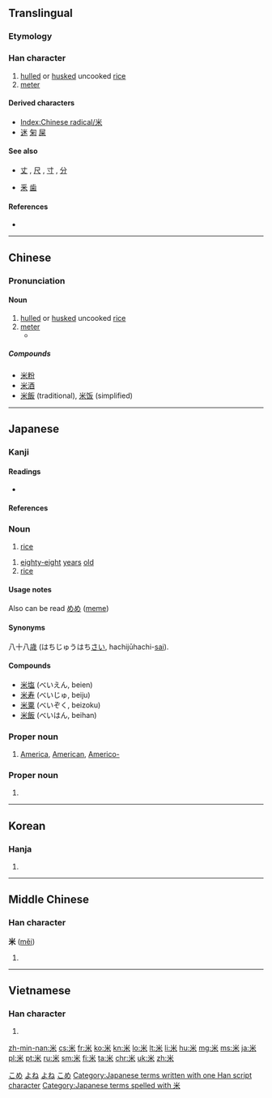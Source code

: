 {{also|釆}}
==Translingual==
{{stroke order|type=bw|strokes=6}}
{{stroke order|type=animate}}

===Etymology===
{{Han etyl}}

===Han character===
{{Han char|rn=119|rad=米|as=00|sn=6|four=9090<sub>4</sub>|canj=火木 (FD)|ids=⿻[[丷]][[木]]}}

# [[hull]]ed or [[husk]]ed uncooked [[rice]]
# [[meter]]

====Derived characters====
* [[Index:Chinese radical/米]]
* [[迷]] [[匊]] [[屎]]

====See also====
* {{sense|unit of length}} [[丈]] , [[尺]] , [[寸]] , [[分]]
* [[釆]] [[歯]]

====References====
* {{Han ref|kx=0906.310|dkj=26832|dj=1331.280|hdz=53141.010|uh=7C73|ud=31859|bh=A6CC|bd=42700}}

----

==Chinese==
{{zh-hanzi-box|[[米]]}}

===Pronunciation===
{{zh-pron
|m=mǐ,zá
|c=mai5
|h=pfs=mí
|mn=bí
|w=
|mc=y
|oc=
|ma=zh-mǐ.ogg
|cat=n
}}

====Noun====
{{zh-noun|ts}}

# [[hulled]] or [[husked]] uncooked [[rice]]
# [[meter]]
#* {{zh-usex|我 有 一 '''米''' 九 高。|I'm 1.9 '''meters''' tall.|link=y}}

=====Compounds=====
* [[米粉]]
* [[米酒]]
* [[米飯]] (traditional), [[米饭]] (simplified)

----

==Japanese==

===Kanji===
{{ja-kanji|grade=2|rs=米00}}

====Readings====
* {{ja-readings
|goon=[[まい]] (mai)
|kanon=[[べい]] (bei)
|on=[[め]] (me)
|kun=[[こめ]] (kome), [[よね]] (yone), [[メートル]] (mētoru)}}
{{attention|ja|check on reading め}}

====References====
{{ja-kref
|jis= 4A46
|ku= 4238
|shift= 95C4
|euc= CAC6
|freq= 61
|nelson= 3461
|newnelson= 4380
|halpern= 3529
|kld= 2198
|heisig= 919
|tuttle= 6b0.1
}}

===Noun===
{{ja-noun|こめ}}

# [[rice]]

{{ja-noun|よね}}

# [[eighty-eight]] [[years]] [[old]] {{context|colloquial|lang=ja|sort=よね}}
# [[rice]] {{context|archaic|lang=ja|sort=よね}}

====Usage notes====
Also can be read [[めめ]] ([[meme]])

====Synonyms====
八十八[[歳]] (はちじゅうはち[[さい]], hachijūhachi-[[sai]]).

====Compounds====
* [[米塩]] (べいえん, beien)
* [[米寿]] (べいじゅ, beiju)
* [[米粟]] (べいぞく, beizoku)
* [[米飯]] (べいはん, beihan)

===Proper noun===
{{ja-pos|べい|proper}}

# [[America]], [[American]], [[Americo-]]
#: {{ja-usex|lang=ja|米国|^べいこく|US, USA, United States}}
#: {{ja-usex|lang=ja|米露関係|^べい-^ろ かんけい|US-Russia relations}}

===Proper noun===
{{ja-pos|よね|proper}}

# {{surname|lang=ja}}

[[Category:1000 Japanese basic words|こめ]]
[[Category:Japanese numbers|よね]]
[[Category:Japanese surnames|よね]]
[[Category:ja:Grains|こめ]]
[[Category:Japanese terms written with one Han script character]]
[[Category:Japanese terms spelled with 米]]

----

==Korean==

===Hanja===
{{ko-hanja|hangeul=미|eumhun=|rv=mi|mr=mi|y=mi}}

# {{defn|lang=ko|sort=米00}}

----

==Middle Chinese==

===Han character===
'''米''' ([[měi]])

# {{defn|lang=ltc|sort=米00}}

----

==Vietnamese==

===Han character===
{{vi-hantu|[[mễ]], [[mè]]|rs=米00}}

# {{defn|lang=vi|sort=米00}}

[[Category:CJKV radicals| ]]

[[zh-min-nan:米]]
[[cs:米]]
[[fr:米]]
[[ko:米]]
[[kn:米]]
[[lo:米]]
[[lt:米]]
[[li:米]]
[[hu:米]]
[[mg:米]]
[[ms:米]]
[[ja:米]]
[[pl:米]]
[[pt:米]]
[[ru:米]]
[[sm:米]]
[[fi:米]]
[[ta:米]]
[[chr:米]]
[[uk:米]]
[[zh:米]]